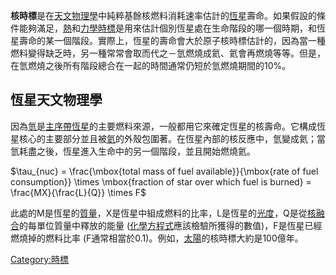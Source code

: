 '''核時標'''是在[[天文物理學|天文物理學]]中純粹基餘核燃料消耗速率估計的[[恆星|恆星]]壽命。如果假設的條件能夠滿足，[[熱時標|熱]]和[[力學時|力學時標]]是用來估計個別恆星處在生命階段的哪一個時期，和恆星壽命的某一個階段。實際上，恆星的壽命會大於原子核時標估計的，因為當一種燃料變得缺乏時，另一種常常會取而代之－氫燃燒成氦、氦會再燃燒等等。但是，在氫燃燒之後所有階段總合在一起的時間通常仍短於氫燃燒期間的10%。

== 恆星天文物理學 ==
因為[[氫|氫]]是[[主序帶|主序帶]][[恆星|恆星]]的主要燃料來源，一般都用它來確定恆星的核壽命。它構成恆星核心的主要部分並且被[[氦|氦]]的外殼包圍著。在恆星內部的核反應中，氫變成氦；當氫耗盡之後，恆星進入生命中的另一個階段，並且開始燃燒氦。


<math> \tau_{nuc} = \frac{\mbox{total mass of fuel available}}{\mbox{rate of fuel consumption}} \times \mbox{fraction of star over which fuel is burned} = \frac{MX}{\frac{L}{Q}} \times F </math>


此處的M是恆星的[[質量|質量]]，X是恆星中組成燃料的比率，L是恆星的[[光度#天文學|光度]]，Q是從[[核融合|核融合]]的每單位質量中釋放的能量 ([[化學方程式|化學方程式]]應該檢驗所獲得的數值)，F是恆星已經燃燒掉的燃料比率 (F通常相當於0.1)。例如，[[太陽|太陽]]的核時標大約是100億年。

{{時間測量和標準}}

{{physics-stub}}
[[Category:時標|Category:時標]]